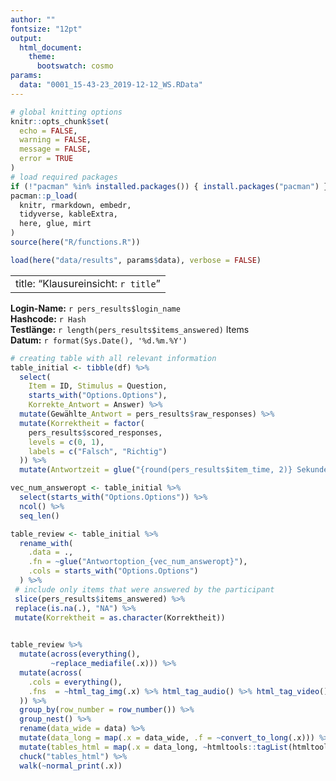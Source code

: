 ```yaml
---
author: ""
fontsize: "12pt"
output:
  html_document:
    theme:
      bootswatch: cosmo
params:
  data: "0001_15-43-23_2019-12-12_WS.RData"
---
```


```r
# global knitting options
knitr::opts_chunk$set(
  echo = FALSE,
  warning = FALSE,
  message = FALSE,
  error = TRUE
)
# load required packages
if (!"pacman" %in% installed.packages()) { install.packages("pacman") }
pacman::p_load(
  knitr, rmarkdown, embedr,
  tidyverse, kableExtra,
  here, glue, mirt
)
source(here("R/functions.R"))
```
```r
load(here("data/results", params$data), verbose = FALSE)

```

---
title: "Klausureinsicht: `r title`"
---

**Login-Name:** `r pers_results$login_name`\
**Hashcode:** `r Hash`\
**Testlänge:** `r length(pers_results$items_answered)` Items\
**Datum:** `r format(Sys.Date(), '%d.%m.%Y')`

```r
# creating table with all relevant information
table_initial <- tibble(df) %>% 
  select(
    Item = ID, Stimulus = Question,
    starts_with("Options.Options"),
    Korrekte_Antwort = Answer) %>% 
  mutate(Gewählte_Antwort = pers_results$raw_responses) %>% 
  mutate(Korrektheit = factor(
    pers_results$scored_responses,
    levels = c(0, 1),
    labels = c("Falsch", "Richtig")
  )) %>% 
  mutate(Antwortzeit = glue("{round(pers_results$item_time, 2)} Sekunden")) 

vec_num_answeropt <- table_initial %>% 
  select(starts_with("Options.Options")) %>% 
  ncol() %>% 
  seq_len()

table_review <- table_initial %>% 
  rename_with(
    .data = .,
    .fn = ~glue("Antwortoption_{vec_num_answeropt}"),
    .cols = starts_with("Options.Options")
  ) %>% 
 # include only items that were answered by the participant
 slice(pers_results$items_answered) %>%
 replace(is.na(.), "NA") %>%
 mutate(Korrektheit = as.character(Korrektheit))
  
```
```r
table_review %>% 
  mutate(across(everything(),
         ~replace_mediafile(.x))) %>% 
  mutate(across(
    .cols = everything(),
    .fns  = ~html_tag_img(.x) %>% html_tag_audio() %>% html_tag_video()
  )) %>% 
  group_by(row_number = row_number()) %>%
  group_nest() %>% 
  rename(data_wide = data) %>% 
  mutate(data_long = map(.x = data_wide, .f = ~convert_to_long(.x))) %>%
  mutate(tables_html = map(.x = data_long, ~htmltools::tagList(htmltools::HTML(format_table(.x))))) %>% 
  chuck("tables_html") %>% 
  walk(~normal_print(.x))
```